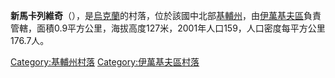 {{coord|51|4|40|N|29|54|48|E|scale:30000|display=title}}

'''新馬卡列維奇'''（{{lang-uk|Нові Макалевичі}}），是[[烏克蘭|烏克蘭]]的村落，位於該國中北部[[基輔州|基輔州]]，由[[伊萬基夫區|伊萬基夫區]]負責管轄，面積0.9平方公里，海拔高度127米，2001年人口159，人口密度每平方公里176.7人。

{{DEFAULTSORT:Нові Макалевичі}}
[[Category:基輔州村落|Category:基輔州村落]]
[[Category:伊萬基夫區村落|Category:伊萬基夫區村落]]


{{Kiev-geo-stub}}